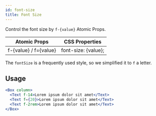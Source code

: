 ```yaml
---
id: font-size
title: Font Size
---
```


Control the font size by `f-{value}` Atomic Props.

| Atomic Props          | CSS Properties      |
| --------------------- | ------------------- |
| f-{value} / f={value} | font-size: {value}; |

The `fontSize` is a frequently used style, so we simplified it to `f` a letter.

## Usage

```jsx live
<Box column>
  <Text f-14>Lorem ipsum dolor sit amet</Text>
  <Text f={20}>Lorem ipsum dolor sit amet</Text>
  <Text f-2rem>Lorem ipsum dolor sit amet</Text>
</Box>
```
